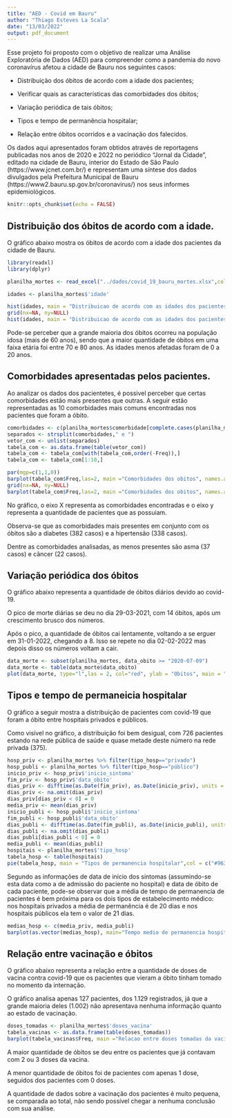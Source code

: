 ```yaml
---
title: "AED - Covid em Bauru"
author: "Thiago Esteves La Scala"
date: "13/03/2022"
output: pdf_document
---
```

Esse projeto foi proposto com o objetivo de realizar uma  Análise Exploratória de Dados (AED) para compreender como a pandemia do novo coronavírus afetou a cidade de Bauru nos seguintes casos:

- Distribuição dos óbitos de acordo com a idade dos pacientes;

- Verificar quais as características das comorbidades dos óbitos;

- Variação periódica de tais óbitos;

- Tipos e tempo de permanência hospitalar;

- Relação entre óbitos ocorridos e a vacinação dos falecidos.

Os dados aqui apresentados foram obtidos através de reportagens publicadas nos anos de 2020 e 2022 no periódico “Jornal da Cidade”, editado na cidade de Bauru, interior do Estado de São Paulo (https://www.jcnet.com.br/) e representam uma síntese dos dados divulgados pela Prefeitura Municipal de Bauru (https://www2.bauru.sp.gov.br/coronavirus/) nos seus informes epidemiológicos.

```r
knitr::opts_chunk$set(echo = FALSE)
```
\newpage
## Distribuição dos óbitos de acordo com a idade.

O gráfico abaixo mostra os óbitos de acordo com a idade dos pacientes da cidade de Bauru.

```r
library(readxl)
library(dplyr)

planilha_mortes <- read_excel("../dados/covid_19_bauru_mortes.xlsx",col_types = c("date", "text", "numeric", "date", "text", "text", "date", "numeric"))

idades <- planilha_mortes$'idade'

hist(idades, main = "Distribuicao de acordo com as idades dos pacientes.", xlab = "Idade", ylab= "Frequencia", col=rgb(0.5,0.4,0.7,0.1))
grid(nx=NA, ny=NULL)
hist(idades, main = "Distribuicao de acordo com as idades dos pacientes.", xlab = "Idade", ylab= "Frequencia", col=rgb(0.5,0.4,0.7,0.1),add = TRUE)

```

Pode-se perceber que a grande maioria dos óbitos ocorreu na população idosa (mais de 60 anos), sendo que a maior quantidade de óbitos em uma faixa etária foi entre 70 e 80 anos. As idades menos afetadas foram de 0 a 20 anos.

\newpage
## Comorbidades apresentadas pelos pacientes.

Ao analizar os dados dos pacientetes, é possivel perceber que certas comorbidades estão mais presentes que outras. A seguir estão representadas as 10 comorbidades mais comuns encontradas nos pacientes que foram a óbito.

```r
comorbidades <- c(planilha_mortes$comorbidade[complete.cases(planilha_mortes$comorbidade)])
separados <- strsplit(comorbidades," e ")
vetor_com <- unlist(separados)
tabela_com <- as.data.frame(table(vetor_com))
tabela_com <- tabela_com[with(tabela_com,order(-Freq)),]
tabela_com <- tabela_com[1:10,]

par(mgp=c(1,1,0))
barplot(tabela_com$Freq,las=2, main ="Comorbidades dos obitos", names.arg = tabela_com$vetor_com, ylim=c(0, 400) ,cex.names = 0.3, xaxs = "i", col = rainbow(30))
grid(nx=NA, ny=NULL)
barplot(tabela_com$Freq,las=2, main ="Comorbidades dos obitos", names.arg = tabela_com$vetor_com, ylim=c(0, 400) ,cex.names = 0.3, xaxs = "i", col = rainbow(30),add = TRUE)

```


No gráfico, o eixo X representa as comorbidades encontradas e o eixo y representa a quantidade de pacientes que as possuiam.

Observa-se que as comorbidades mais presentes em conjunto com os óbitos são a diabetes (382 casos) e a hipertensão (338 casos). 

Dentre as comorbidades analisadas, as menos presentes são asma (37 casos) e câncer (22 casos).

\newpage
## Variação periódica dos óbitos

O gráfico abaixo representa a quantidade de óbitos diários devido ao covid-19.

O pico de morte diárias se deu no dia 29-03-2021, com 14 óbitos, após um crescimento brusco dos números. 

Após o pico, a quantidade de óbitos cai lentamente, voltando a se erguer em 31-01-2022, chegando a 8. Isso se repete no dia 02-02-2022 mas depois disso os números voltam a cair.

```r
data_morte <- subset(planilha_mortes, data_obito >= "2020-07-09")
data_morte <- table(data_morte$data_obito)
plot(data_morte, type="l",las = 2, col="red", ylab = "Obitos", main = "Obitos por covid em Bauru")

```



\newpage
## Tipos e tempo de permaneicia hospitalar

O gráfico a seguir mostra a distribuição de pacientes com covid-19 que foram a óbito entre hospitais privados e públicos.

Como visível no gráfico, a distribuição foi bem desigual, com 726 pacientes estando na rede pública de saúde e quase metade deste número na rede privada (375).

```r
hosp_priv <- planilha_mortes %>% filter(tipo_hosp=="privado")
hosp_publi <- planilha_mortes %>% filter(tipo_hosp=="público")
inicio_priv <- hosp_priv$'inicio_sintoma'
fim_priv <- hosp_priv$'data_obito'
dias_priv <- difftime(as.Date(fim_priv), as.Date(inicio_priv), units = "days")
dias_priv <- na.omit(dias_priv)
dias_priv[dias_priv < 0] = 0
media_priv <- mean(dias_priv)
inicio_publi <- hosp_publi$'inicio_sintoma'
fim_publi <- hosp_publi$'data_obito'
dias_publi <- difftime(as.Date(fim_publi), as.Date(inicio_publi), units = "days")
dias_publi <- na.omit(dias_publi)
dias_publi[dias_publi < 0] = 0
media_publi <- mean(dias_publi)
hospitais <- planilha_mortes$'tipo_hosp'
tabela_hosp <- table(hospitais)
pie(tabela_hosp, main = "Tipos de permanencia hospitalar",col = c("#963939", "#403d3d"))

```

Segundo as informações de data de início dos sintomas (assumindo-se esta data como a de admissão do paciente no hospital) e data de óbito de cada paciente, pode-se observar que a média de tempo de permanencia de pacientes é bem próxima para os dois tipos de estabelecimento médico: nos hospitais privados a média de permanência é de 20 dias e nos hospitais públicos ela tem o valor de 21 dias.

```r
medias_hosp <- c(media_priv, media_publi)
barplot(as.vector(medias_hosp), main="Tempo medio de permanencia hospitalar", xlab="Tipos de permanencia", ylab="Media de dias da permanencia", names.arg = c ("Privado", "Publico"),ylim=c(0, 30), cex.names = 0.8, xaxs = "i", col=rainbow(25))

```

\newpage
## Relação entre vacinação e óbitos

O gráfico abaixo representa a relação entre a quantidade de doses de vacina contra covid-19 que os pacientes que vieram a óbito tinham tomado no momento da internação.

O gráfico analisa apenas 127 pacientes, dos 1.129 registrados, já que a grande maioria deles (1.002) não apresentava nenhuma informação quanto ao estado de vacinação.

```r
doses_tomadas <- planilha_mortes$'doses_vacina'
tabela_vacinas <- as.data.frame(table(doses_tomadas))
barplot(tabela_vacinas$Freq, main ="Relacao entre doses tomadas da vacina e obitos", xlab = "Doses tomadas", ylab = "Obitos", names.arg = tabela_vacinas$doses_tomadas, ylim=c(0, 70) ,cex.names = 0.8, xaxs = "i", col = rainbow(10))

```

A maior quantidade de óbitos se deu entre os pacientes que já contavam com 2 ou 3 doses da vacina.

A menor quantidade de óbitos foi de pacientes com apenas 1 dose, seguidos dos pacientes com 0 doses.

A quantidade de dados sobre a vacinação dos pacientes é muito pequena, se comparada ao total, não sendo possível chegar a nenhuma conclusão com sua análise.
